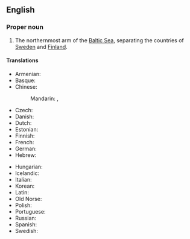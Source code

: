 ==English==
{{wikipedia}}

===Proper noun===
{{en-proper noun|head=[[gulf|Gulf]] of [[Bothnia]]}}

# The northernmost arm of the [[Baltic Sea]], separating the countries of [[Sweden]] and [[Finland]].

====Translations====
{{trans-top|arm of the Baltic}}
* Armenian: {{t+|hy|Բոտնիկ ծոց|sc=Armn}}
* Basque: {{t|eu|Botniako Golkoa}}
* Chinese:
*: Mandarin: {{t+|cmn|波的尼亞灣}}, {{t+|cmn|波的尼亚湾|tr=Bōdìníyà wān}}
* Czech: {{t+|cs|Botnický záliv|m}}
* Danish: {{t|da|Den Botniske Bugt|c}}
* Dutch: {{t|nl|Botnische Golf|f}}
* Estonian: {{t|et|Põhjalaht}}
* Finnish: {{t+|fi|Pohjanlahti}}
* French: {{t|fr|Golfe de Botnie|m}}
* German: {{t+|de|Bottnischer Meerbusen|m}}
* Hebrew: {{t|he|המפרץ הבוטני}}
{{trans-mid}}
* Hungarian: {{t|hu|Botteni-öböl}}
* Icelandic: {{t|is|Helsingjabotn|m}}
* Italian: {{t|it|Golfo di Botnia|m}}
* Korean: {{t|ko|보트니아 만}}
* Latin: {{t|la|Sinus Bothnicus|m}}
* Old Norse: {{t|non|Helsingjabotn|m}}
* Polish: {{t+|pl|Zatoka Botnicka|f}}
* Portuguese: {{t|pt|Golfo de Bótnia|m}}
* Russian: {{t|ru|Ботнический зали́в|m}}
* Spanish: {{t|es|golfo de Botnia|m}}
* Swedish: {{t+|sv|Bottniska viken|c}}
{{trans-bottom}}

{{topics|en|Finland|Seas|Sweden}}